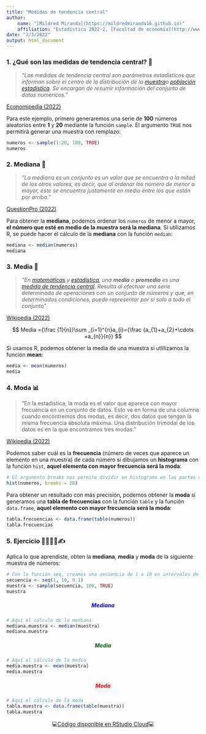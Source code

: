 ```yaml
---
title: "Medidas de tendencia central"
author:
    name: "[Mildred Miranda](https://mildredmiranda16.github.io)"
    affiliation: "Estadística 2022-2, [Facultad de economía](http://www.economia.unam.mx/)"
date: "2/3/2022"
output: html_document
---
```


### 1. ¿Qué son las medidas de tendencia central? 🤔 {style="text-align: justify;"}

> *"Las medidas de tendencia central son parámetros estadísticos que informan sobre el centro de la distribución de la [muestra](https://economipedia.com/definiciones/muestra-estadistica.html)o [población estadística](https://economipedia.com/definiciones/poblacion-estadistica.html). Se encargan de resumir información del conjunto de datos numericos."*

[Economipedia (2022)](https://economipedia.com/definiciones/medidas-de-tendencia-central.html "Economipedia (2022)")

Para este ejemplo, primero generaremos una serie de **100** números aleatorios entre **1** y **20** mediante la función `sample`. El argumento `TRUE` nos permitirá generar una muestra con remplazo:

```r
numeros <- sample(1:20, 100, TRUE)
numeros
```

### 2. Mediana 📍 {style="text-align: justify;"}

> *"La mediana es un conjunto es un valor que se encuentra a la mitad de los otros valores, es decir, que al ordenar los número de menor a mayor, éste se encuentra justamente en medio entre los que están por arriba."*

[QuestionPro (2022)](https://www.questionpro.com/blog/es/la-media-la-mediana-y-la-moda/ "QuestionPro (2022)")

Para obtener la **mediana**, podemos ordenar los `numeros` de menor a mayor, **el número que esté en medio de la muestra será la mediana**. Si utilizamos R, se puede hacer el cálculo de la **mediana** con la función `median`:

```r
mediana <- median(numeros)
mediana
```

### 3. Media 🧮 {style="text-align: justify;"}

> *"En [matemáticas](https://es.wikipedia.org/wiki/Matem%C3%A1ticas "Matemáticas") y [estadística](https://es.wikipedia.org/wiki/Estad%C3%ADstica "Estadística"), una **media** o **promedio** es una [medida de tendencia central](https://es.wikipedia.org/wiki/Medida_de_tendencia_central "Medida de tendencia central"). Resulta al efectuar una serie determinada de operaciones con un conjunto de números y que, en determinadas condiciones, puede representar por sí solo a todo el conjunto"*

[Wikipedia (2022)](https://es.wikipedia.org/wiki/Media_(matem%C3%A1ticas) "Wikipedia (2022)")

<center>

$$ Media ={\frac {1}{n}}\sum _{i=1}^{n}a_{i}={\frac {a_{1}+a_{2}+\cdots +a_{n}}{n}} $$

</center>

Si usamos R, podemos obtener la media de una muestra si utlilizamos la función **mean**:

```r
media <- mean(numeros)
media
```

### 4. Moda 📊 {style="text-align: justify;"}

> "En la estadística, la moda es el valor que aparece con mayor frecuencia en un conjunto de datos. Esto va en forma de una columna cuando encontremos dos modas, es decir, dos datos que tengan la misma frecuencia absoluta máxima. Una distribución trimodal de los datos es en la que encontramos tres modas."

[Wikipedia (2022)](https://es.wikipedia.org/wiki/Moda_(estad%C3%ADstica) "Wikipedia (2022)")

Podemos saber cuál es la **frecuencia** (número de veces que aparece un elemento en una muestra) de cada número si dibujamos un **histograma** con la función `hist`, **aquel elemento con mayor frecuencia será la moda**:

```r
# El argumento breaks nos permite dividir en histograma en las partes que queramos
hist(numeros, breaks = 20)
```

Para obtener un resultado con más precisión, podemos obtener la **moda** si generamos una **tabla de frecuencias** con la función `table` y la función `data.frame`, **aquel elemento con mayor frecuencia será la moda**:

```r
tabla.frecuencias <- data.frame(table(numeros))
tabla.frecuencias
```

### 5. Ejercicio 👩‍💻👨‍💻✍ {style="text-align: justify;"}

Aplica lo que aprendiste, obten la **mediana**, **media** y **moda** de la siguiente muestra de números:

```r
# Con la función seq, creamos una secuencia de 1 a 10 en intervalos de 0.1 en 0.1
secuencia <- seq(1, 10, 0.1)
muestra <- sample(secuencia, 100, TRUE)
muestra
```

##### Mediana {style="text-align: center; color: blue;"}

```r
# Aquí el cálculo de la mediana 
mediana.muestra <- median(muestra)
mediana.muestra
```

##### Media {style="text-align: center; color: darkgreen;"}

```r
# Aquí el cálculo de la media
media.muestra <- mean(muestra)
media.muestra
```

##### Moda {style="text-align: center; color: red;"}

```r
# Aquí el cálculo de la moda
tabla.muestra <- data.frame(table(muestra))
tabla.muestra
```

<center>

💻[Código disponible en RStudio Cloud](https://rstudio.cloud/project/3671022 "👩‍💻 Disponible en RStudio Cloud 👨‍💻")💻

</center>
